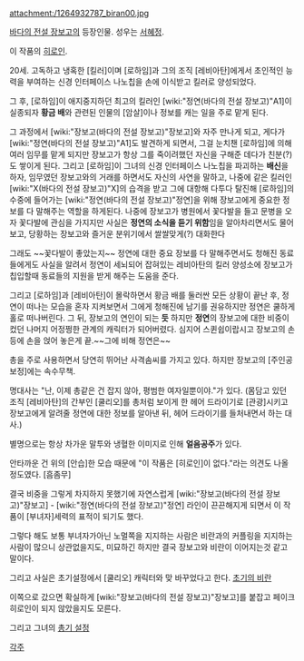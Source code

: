 attachment:/1264932787_biran00.jpg

[[바다의 전설 장보고]]의 등장인물. 성우는 [[서혜정]].

이 작품의 [[히로인]].

20세. 고독하고 냉혹한 [킬러]이며 [로하임]과 그의 조직 [레비아탄]에게서 초인적인 능력을 부여하는 신경 인터페이스 나노칩을 손에 이식받고 킬러로 양성되었다.

그 후, [로하임]이 애지중지하던 최고의 킬러인 [wiki:"정연(바다의 전설 장보고)"A1]이 실종되자 '''황금 배'''와 관련된 인물의 [암살]이나 정보를 캐는 일을 주로 맡게 된다.   

그 과정에서 [wiki:"장보고(바다의 전설 장보고)"장보고]와 자주 만나게 되고, 게다가 [wiki:"정연(바다의 전설 장보고)"A1]도 발견하게 되면서, 그걸 눈치챈 [로하임]에 의해 여러 임무를 맡게 되지만 장보고가 항상 그를 죽이려했던 자신을 구해준 데다가 친분(?)도 쌓이게 된다. 그리고 [로하임]이 그녀의 신경 인터페이스 나노칩을 파괴하는 '''배신'''을 하자, 임무였던 장보고와의 거래를 하면서도 자신의 사연을 말하고, 나중에 같은 킬러인 [wiki:"X(바다의 전설 장보고)"X]의 습격을 받고 그에 대항해 다투다 탈진해 [로하임]의 수중에 들어가는 [wiki:"정연(바다의 전설 장보고)"정연]을 위해 장보고에게 중요한 정보를 다 말해주는 역할을 하게된다. 나중에 장보고가 병원에서 꽃다발을 들고 문병을 오자 꽃다발에 관심을 가지지만 사실은 '''정연의 소식을 듣기 위함'''임을 알아차리면서도 물어보고, 당황하는 장보고와 즐거운 분위기에서 쌀쌀맞게(?) 대화한다  

그래도 ~~꽃다발이 좋았는지~~ 정연에 대한 중요 장보를 다 말해주면서도 청해진 동료들에게도 사실을 알려서 정연이 세뇌되어 잡혀있는 레비아탄의 킬러 양성소에 장보고가 칩입할때 동료들의 지원을 받게 해주는 도움을 준다.

그리고 [로하임]과 [레비아탄]이 몰락하면서 황금 배를 둘러싼 모든 상황이 끝난 후, 정연이 떠나는 모습을 혼자 지켜보면서 그에게 청해진에 남기를 권유하지만 정연은 쿨하게 홀로 떠나버린다. 그 뒤, 장보고의 연인이 되는 '''듯''' 하지만 '''정연'''의 장보고에 대한 비중이 컸던 나머지 어정쩡한 관계의 캐릭터가 되어버렸다.
심지어 스퀸쉽이랍시고 장보고의 손등에 손을 얹어 놓은게 끝.~~그에 비해 정연은~~

총을 주로 사용하면서 당연히 뛰어난 사격솜씨를 가지고 있다. 하지만 장보고의 [주인공 보정]에는 속수무책.

명대사는 "난, 이제 총같은 건 잡지 않아, 평범한 여자일뿐이야."가 있다.
(몸담고 있던 조직 [레비아탄]의 간부인 [쿨리오]를 총처럼 보이게 한 헤어 드라이기로 [관광]시키고 장보고에게 알려줄 정연에 대한 정보를 알아낸 뒤, 헤어 드라이기를 들처내면서 하는 대사.)
 
별명으로는 항상 차가운 말투와 냉혈한 이미지로 인해 '''얼음공주'''가 있다.

안타까운 건 위의 [안습]한 모습 때문에 "이 작품은 [히로인]이 없다."라는 의견도 나올정도였다. [흠좀무]   

결국 비중을 그렇게 차지하지 못했기에 자연스럽게 [wiki:"장보고(바다의 전설 장보고)"장보고] - [wiki:"정연(바다의 전설 장보고)"정연] 라인이 끈끈해지게 되면서 이 작품이 [부녀자]세력의 표적이 되기도 했다.

그렇다 해도 보통 부녀자가아닌 노멀쪽을 지지하는 사람은 비란과의 커플링을 지지하는 사람이 많으니 상관없을지도, 미묘하긴 하지만 결국 장보고와 비란이 이어지는것 같고 말이다.
 
그리고 사실은 초기설정에서 [쿨리오] 캐릭터와 맞 바꾸었다고 한다. [http://blogfile.paran.com/BLOG_1002096/201002/1265000976_원래_conv.bmp.jpg 초기의 비란] 

이쪽으로 갔으면 확실하게 [wiki:"장보고(바다의 전설 장보고)"장보고]를 붙잡고 페이크 히로인이 되지 않았을지도 모른다.

그리고 그녀의 [http://blogfile.paran.com/BLOG_1002096/201002/1265000976_총_conv.bmp.jpg 총기 설정]

[[각주]]
